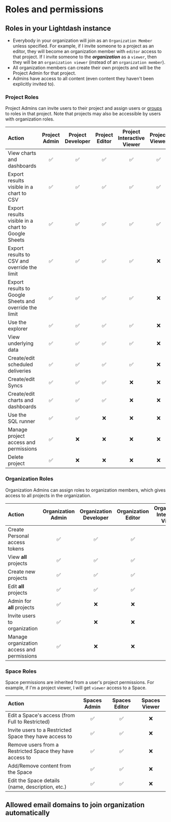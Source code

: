 
# Roles and permissions

## Roles in your Lightdash instance

* Everybody in your organization will join as an `Organization Member` unless specified. For example, if I invite someone to a project as an editor, they will become an organization member with `editor` access to that project. If I invite someone to the **_organization_** as a `viewer`, then they will be an `organization viewer` (instead of an `organization member`).
* All organization members can create their own projects and will be the Project Admin for that project.
* Admins have access to all content (even content they haven't been explicitly invited to).

### Project Roles

Project Admins can invite users to their project and assign users or [groups](/references/groups.mdx) to roles in that project. Note that projects may also be
accessible by users with organization roles.

| Action                                                 | Project Admin | Project Developer| Project Editor | Project Interactive Viewer | Project Viewer |
|:-------------------------------------------------------|:-------------:|:----------------:|:--------------:|:--------------------------:|:--------------:|
| View charts and dashboards                             |       ✅      |       ✅         |       ✅        |             ✅              |       ✅        |
| Export results visible in a chart to CSV               |       ✅      |       ✅         |       ✅        |             ✅              |       ✅        |
| Export results visible in a chart to Google Sheets     |       ✅      |       ✅         |       ✅        |             ✅              |       ✅        |
| Export results to CSV and override the limit           |       ✅      |       ✅         |       ✅        |             ✅              |       ❌        |
| Export results to Google Sheets and override the limit |       ✅      |       ✅         |       ✅        |             ✅              |       ❌        |
| Use the explorer                                       |       ✅      |       ✅         |       ✅        |             ✅              |       ❌        |
| View underlying data                                   |       ✅      |       ✅         |       ✅        |             ✅              |       ❌        |
| Create/edit scheduled deliveries                       |       ✅      |       ✅         |       ✅        |             ✅              |       ❌        |
| Create/edit Syncs                                      |       ✅      |       ✅         |       ✅        |             ❌              |       ❌        |
| Create/edit charts and dashboards                      |       ✅      |       ✅         |       ✅        |             ❌              |       ❌        |
| Use the SQL runner                                     |       ✅      |       ✅         |       ❌        |             ❌              |       ❌        |
| Manage project access and permissions                  |       ✅      |       ❌         |       ❌        |             ❌              |       ❌        |
| Delete project                                         |       ✅      |       ❌         |       ❌        |             ❌              |       ❌        |

### Organization Roles

Organization Admins can assign roles to organization members, which gives access to all projects in the organization.

| Action                                     | Organization Admin | Organization Developer| Organization Editor | Organization Interactive Viewer | Organization Viewer | Organization Member |
|:-------------------------------------------|:------------------:|:-------------------:|:-------------------:|:-------------------:|:-------------------:|:-------------------:|
| Create Personal access tokens              |         ✅          |          ✅          |          ✅          |          ✅          |          ✅          |          ✅          |
| View **all** projects                      |         ✅          |          ✅          |          ✅          |          ✅          |          ✅          |          ❌          |
| Create new projects                        |         ✅          |          ✅          |          ✅          |          ✅          |          ❌          |          ❌          |
| Edit **all** projects                      |         ✅          |          ✅          |          ✅          |          ❌          |          ❌          |          ❌          |
| Admin for **all** projects                 |         ✅          |          ❌          |          ❌          |          ❌          |          ❌          |          ❌          |
| Invite users to organization               |         ✅          |          ❌          |          ❌          |          ❌          |          ❌          |          ❌          |
| Manage organization access and permissions |         ✅          |          ❌          |          ❌          |          ❌          |          ❌          |          ❌          |

### Space Roles

Space permissions are inherited from a user's project permissions. For example, if I'm a project viewer, I will get `viewer` access to a Space.

| Action                                                   | Spaces Admin | Spaces Editor | Spaces Viewer |
|:---------------------------------------------------------|:------------:|:-------------:|:-------------:|
| Edit a Space's access (from Full to Restricted)          |      ✅       |       ✅      |       ❌      |
| Invite users to a Restricted Space they have access to   |      ✅       |       ✅      |       ❌      |
| Remove users from a Restricted Space they have access to |      ✅       |       ✅      |       ❌      |
| Add/Remove content from the Space                        |      ✅       |       ✅      |       ❌      |
| Edit the Space details (name, description, etc.)         |      ✅       |       ✅      |       ❌      |

## Allowed email domains to join organization automatically

<AllowedEmailDomains />
